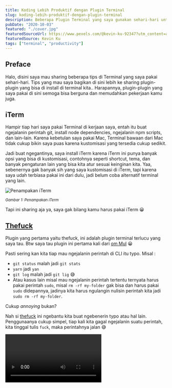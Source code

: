 ```yaml
---
title: Koding Lebih Produktif dengan Plugin Terminal
slug: koding-lebih-produktif-dengan-plugin-terminal
description: Beberapa Plugin Terminal yang saya gunakan sehari-hari untuk menunjang produktivitas
pubDate: "2020-10-03"
featured: "./cover.jpg"
featuredSourceUrl: https://www.pexels.com/@kevin-ku-92347?utm_content=attributionCopyText&utm_medium=referral&utm_source=pexels
featuredSource: Kevin Ku
tags: ["terminal", "productivity"]
---
```



## Preface

Halo, disini saya mau sharing beberapa tips di Terminal yang saya pakai sehari-hari.
Tips yang mau saya bagikan di sini lebih ke sharing plugin-plugin yang bisa di install di terminal kita.. Harapannya, plugin-plugin yang saya pakai di sini semoga bisa berguna dan memudahkan pekerjaan kamu juga.

## iTerm

Hampir tiap hari saya pakai Terminal di kerjaan saya, entah itu buat ngejalanin perintah git, install node dependencies, ngejalanin npm scripts, dan lain-lain. Karena kebetulan saya pakai Mac, Terminal bawaan dari Mac tidak cukup bikin saya puas karena kustomisasi yang tersedia cukup sedikit.

Jadi buat ngegantinya, saya install iTerm karena iTerm ini punya banyak opsi yang bisa di kustomisasi, contohnya seperti shortcut, tema, dan banyak pengaturan lain yang bisa kita atur sesuai keinginan kita. Yaa, sebenernya gak banyak sih yang saya kustomisasi di iTerm, tapi karena saya udah terbiasa pakai ini dari dulu, jadi belum coba alternatif terminal yang lain.

![Penampakan iTerm](images/iterm-looks.png)

<small class="text-center block">
  <i>Gambar 1: Penampakan iTerm</i>
</small>

Tapi ini sharing aja ya, saya gak bilang kamu harus pakai iTerm 😀

## [Thefuck](https://github.com/nvbn/thefuck)

Plugin yang pertama yaitu thefuck, ini adalah plugin terminal terlucu yang saya tau. Btw saya tau plugin ini pertama kali dari [om Mul](https://github.com/mul14) 😀

Pasti sering kan kita tiap mau ngejalanin perintah di CLI itu typo. Misal :

- `git status` malah jadi `git stats`
- `yarn` jadi `yan`
- `git log` malah jadi `git lig` 😅
- Atau kasus lain misal mau ngejalanin perintah tertentu ternyata harus pakai perintah `sudo`, misal `rm -rf my-folder` gak bisa dan harus pakai `sudo` didepannya, jadinya kita harus ngulangin nulisin perintah kita jadi `sudo rm -rf my-folder`.

Cukup _annoying_ bukan?

Nah si [thefuck](https://github.com/nvbn/thefuck) ini ngebantu kita buat ngebenerin typo atau hal lain. Penggunaanya cukup simpel, tiap kali kita gagal ngejalanin suatu perintah, kita tinggal tulis `fuck`, maka perintahnya jalan 😅


<Video webm={ThefuckPluginInActionWebm} mp4={ThefuckPluginInActionMp4} />

<small class="text-center block">
  <i>Gambar 2: thefuck in action</i>
</small>

Kalo kamu perhatikan di video di atas, thefuck masih akan nanya ke kita terlebih dahulu tentang perintah yang kita maksud sebelum dia eksekusi. Jika kita oke, maka kita cukup tekan Enter.
Kalo kita lagi frustasi dan lagi sensitif dan gak pengen ditanya-tanya, kita cukup ketikkan perintah `fuck --yeah` dan thefuck gak bakal nanya kekita terlebih dahulu dan dia langsung akan eksekusi perintah yang dia rasa benar.


<Video webm={ThefuckPluginInAction2Webm} mp4={ThefuckPluginInAction2Mp4} />

<small class="text-center block">
  <i>Gambar 3: fuck yeah!</i>
</small>

## [Oh-My-ZSH](https://github.com/ohmyZSH/ohmyZSH)

Buat temen-temen yang mungkin perlu buat dibantu hidupnya, dan thefuck tadi nggak cukup membantu, bisa cobain install ZSH (dibaca _zishel_).

Jadi dengan ZSH, ada banyak banget plugin yang bisa kita pasang, tapi untungnya ada satu framework buat ZSH buat nge-_manage_ konfigurasi ZSH, yang namanya Oh-My-Zsh.
Jadi, ketika Oh-my-ZSH ini kita install, kita bakal dapet banyak banget plugin sama tema ZSH yang tinggal kita aktifin doang di konfigurasinya, jadi gak perlu download-download lagi.

Konon katanya, orang kalo udah pakai oh-my-ZSH trus tau plugin2 nya yg keren, dia bakal ngomong "Oh My Ziii"


<Video webm={OhMyWebm} mp4={OhMyMp4} />

<small class="text-center block">
  <i>Gambar 4: Oh My Zii</i>
</small>

Kamu bisa install Oh-My-ZSH [di sini](https://github.com/ohmyzsh/ohmyzsh), Tapi ingat ya Oh-My-ZSH ini tuh semacam framework buat ZSH, jadi kamu perlu install dulu ZSH nya [di sini](https://github.com/ohmyzsh/ohmyzsh/wiki/Installing-ZSH)

Untuk bisa dapet momen _oh my zii_-mu sendiri, kamu harus nyobain sendiri plugin yang ada. Kamu bisa lihat daftar plugin yang dia sediakan [di sini](https://github.com/ohmyzsh/ohmyzsh/wiki/Plugins)

## Plugins Oh-My-ZSH

Kalo kamu sudah lihat plugin yang Oh-My-ZSH sediakan, pasti ada banyak banget sampe bikin kita pusing milih yang mana 😅 Disini, saya mau tunjukin beberapa plugins yang saya pakai dengan harapan kamu terbantu juga dengan adanya plugin yang sering saya pakai

### Git

Nah, plugin Oh-My-ZSH yang sering banget saya pakai itu Git , setelah kita pasang Git di Oh-My-ZSH, kita bisa jalanin perintah git dengan lebih singkat karena plugin ini ngasih kita kumpulan perintah shortcut.

Berikut beberapa contoh shortcut yang saya maksud :

- `gst` → `git status`
- `glo` → `git log --oneline`
- `gb` → `git branch`
- `gcmsg "pesan commit"` → `git commit -m "pesan commit"`
- `gcb "nama branch"` → `git checkout -b "nama branch"`
- `gco "nama branch"` → `git checkout "nama branch"`

Dan masih banyak lagi, kamu bisa lihat shortcut lengkapnya dan juga cara install pluginnya [di sini](https://github.com/ohmyzsh/ohmyzsh/tree/master/plugins/git)


<Video webm={GitPluginInActionWebm} mp4={GitPluginInActionMp4} />

<small class="text-center block">
  <i>Gambar 5: Git Plugin in action</i>
</small>

### Yarn & Composer

Karena kerjaan saya sehari hari berhubungan dengan node package dan sedikit composer package. Plugin yarn & composer ini kurang lebih sama dengan Git, dia sudah nyediain shortcut-shortcut yang bisa kita pakai.

#### Yarn

- `y` → `yarn`
- `yd` → `yarn dev`
- `yt` → `yarn test`
- `yb` → `yarn build`
- `yad nama-package` → `yarn add -D nama-package`
- `yup nama-package` → `yarn upgrade nama-package`

#### Composer

- `c` → `composer`
- `ci nama-package` → `composer install nama-package`

Kamu bisa lihat shortcut lengkapnya dan juga cara install plugin yarn [di sini](https://github.com/ohmyzsh/ohmyzsh/tree/master/plugins/git)
dan composer [di sini](https://github.com/ohmyzsh/ohmyzsh/tree/master/plugins/composer).


<Video webm={YarnPluginInActionWebm} mp4={YarnPluginInActionMp4} />

<small class="text-center block">
  <i>Gambar 6: Yarn in action</i>
</small>

### Alias-Finder

Sekarang kita udah tau kalo dengan nginstall plugin-plugin di atas kita bisa dapet shortcut dari perintah yang biasanya kita ketik panjang.

Karena shortcut nya itu banyak banget, dan kalo ngehapalin shortcut satu-satu pastinya kita males dong, akhirnya shortcutnya gak dipakai karena males ngapalin semuanya sekaligus..

Trus gimana caranya kita bisa hafal? Nah, dengan alias-finder ini kita bisa cari tau alias yang udah kita daftarin. Dengan adanya alias-finder ini kita bisa hafal dengan shortcut-shortcut di atas seiring berjalannya waktu.

Misal kita mau checkout ke sebuah branch tapi lupa apa shortcutnya, kita tinggal ketik `alias-finder -l` di ikuti perintah yang kita cari.


<Video webm={AliasFinderInActionWebm} mp4={AliasFinderInActionMp4} />

<small class="text-center block">
  <i>Gambar 7: Alias-finder in action</i>
</small>

**Tips**: Kalo kamu rasa perintah `alias-finder -l` masih terlalu panjang, kita bisa modifikasi sedikit supaya lebih singkat.

Buka file konfigurasi ZSH dengan cara ketik perintah `nano ~/.zshrc`, trus tambahin perintah berikut didalamnya:

```shell
alias af="alias-finder -l"
```

Jangan lupa reload konfigurasimu dengan perintah `source ~/.zshrc`. Sekarang kamu cukup ketik perintah `af git status` buat nyari shortcut dari git status.

Kamu bisa lihat shortcut lengkapnya dan juga cara installnya [di sini](https://github.com/ohmyzsh/ohmyzsh/tree/master/plugins/git)

### Interactive CD

Berinteraksi dengan Terminal pasti gak pernah lepas sama yang namanya navigasi antar direktori. Untuk navigasi antar direktori biasanya kita pakai perintah `cd`.

Namun, kadang kita gak tau apa tepatnya nama folder yang mau kita tuju, jadi kita harus lihat dulu daftar folder yang ada dengan perintah `ls`.

Dengan plugin Interactive CD, kita bisa lihat langsung apa aja direktori yang ada saat kita mengetikkan perintah `cd` diikuti spasi, lalu tekan tombol Tab.


<Video webm={InteractiveCdInActionWebm} mp4={InteractiveCdInActionMp4} />

<small class="text-center block">
  <i>Gambar 8: Interactive CD in action</i>
</small>

Lihat cara install Interactive CD [di sini](https://github.com/ohmyzsh/ohmyzsh/tree/master/plugins/zsh-interactive-cd).

### Autojump

Interactive CD sangat membantu kita buat navigasi antar direktori. Tapi, gimana kalo ada plugin yang kita tinggal ngetikin sedikit perintah saja kita bisa langsung ke direktori yang kita tuju?

Nah, kamu bisa install Autojump buat dapet fitur itu. Misal saya sedang aktif di home direktori dan mau lompat ke direktori _blog_, maka saya cukup ketik perintah `j blog`.

Kalo nama direktorimu terlalu panjang, misal _direktori-project-keren_, kamu bisa tinggal ketik `j keren`.

Cara kerja Autojump ini, dia bakal ngerekam direktori-direktori yang sering kita kunjungi, dan ketika kita ketik perintah `j blog`, maka dia akan cari direktori _blog_ di databasenya dia buat nyari folder dengan kata _blog_.

Ketika ada 2 direktori dengan nama yang mengandung kata _blog_, maka dia akan pilih yang lebih sering dikunjungi.

Untuk bisa mulai lompat ke direktori dengan plugin ini, kita harus mengunjungi sebuah direktori minimal sekali setelah menginstall plugin ini.

Lihat cara install Autojump [di sini](https://github.com/ohmyzsh/ohmyzsh/tree/master/plugins/autojump).

### ZSH-Autosuggestions

Selain beberapa plugin untuk navigasi direktori di atas, ada satu lagi plugin yang sering saya pakai, namanya ZSH-Autosuggestions. Jadi dia akan menampilkan suggestion perintah berdasarkan yang pernah kita tulis.


<Video webm={ZshAutosuggestionsWebm} mp4={ZshAutosuggestionsMp4} />

<small class="text-center block">
  <i>Gambar 9: ZSH Autosuggestions on action</i>
</small>

Lihat cara install ZSH-Autosuggestions [di sini](https://github.com/zsh-users/zsh-autosuggestions).

## Tema

Selain Plugins, Oh-My-ZSH juga udah nyediain kita banyak banget tema yang bisa kita pakai, kamu bisa lihat semua tema yang tersedia dan juga cara installnya [di sini]().

Kalo untuk tema favorit yang saya gunakan adalah powerlevel10k, karena kita tinggal pilih tema secara interaktif dengan mengetikkan `p10k configure` dan juga _fully_ support icon-icon yang keren!

![powerlevel10k](images/powerlevel10k.png)

<small class="text-center block">
  <i>Gambar 10: powerlevel10k</i>
</small>

Karena PowerLevel10k ini tidak _include_ di dalam Oh-My-ZSH, maka kamu perlu download dulu temanya, [di sini](https://github.com/romkatv/powerlevel10k).

## Penutup

Ada banyak sekali plugin dari Oh-My-ZSH yang bisa kita install, semua plugin yang ada tentu berguna bagi sebagian orang, namun juga gak berguna bagi sebagian orang lagi karena semua adalah masalah preferensi. Terimakasih sudah membaca 👋
